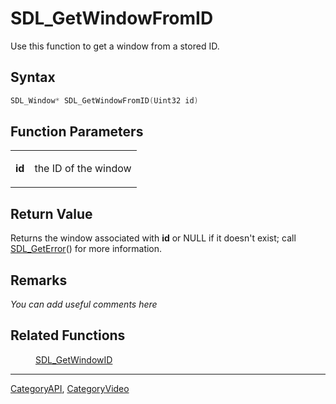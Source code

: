 
= SDL_GetWindowFromID =
Use this function to get a window from a stored ID.


== Syntax ==
<syntaxhighlight lang='c++'>
SDL_Window* SDL_GetWindowFromID(Uint32 id)
</syntaxhighlight>

== Function Parameters ==
{|
|'''id'''
|the ID of the window
|}

== Return Value ==
Returns the window associated with '''id''' or NULL if it doesn't exist; call [[SDL_GetError]]() for more information. 

== Remarks ==
''You can add useful comments here''

== Related Functions ==
:[[SDL_GetWindowID]]

----
[[CategoryAPI]], [[CategoryVideo]]
